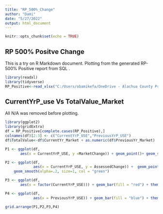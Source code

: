 ---
title: "RP_500%_Change"
author: "Dami"
date: "5/27/2022"
output: html_document
---

```{r setup, include=FALSE}
knitr::opts_chunk$set(echo = TRUE)
```

## RP 500% Positve Change
This is a try on R Markdown document. Plotting from the generated RP-500% Positive report from SQL .

```{r echo=FALSE}
library(readxl)
library(tidyverse)
RP_Positive<-read_xlsx("C:/Users/obamikefa/OneDrive - Alachua County Property Appraiser/Excel/RP - 500% Positive Change.xlsx")
```

## CurrentYrP_use Vs TotalValue_Market
All N/A was removed before plotting.

```{r ggplot2, echo=FALSE}
library(ggplot2)
library(gridExtra)
df = RP_Positive[complete.cases(RP_Positive),]
colnames(df)[2:3] <- c("CurrentYrP_USE","PreviousYrP_USE")
df$TotalValue<-df$CurrentYr_Market + as.numeric(df$PreviousYr_Market)

P1 <- ggplot(df, 
       aes(x = CurrentYrP_USE, y =MarketChange)) + geom_point()+ geom_smooth(method = lm, col = "coral")

P2 <- ggplot(df, 
             aes(x = CurrentYrP_USE, y = AssessedChange)) +  geom_point(alpha=.3) +
    geom_smooth(alpha=.2, size=1, col = "green") 

P3 <- ggplot(df, 
       aes(x = factor(CurrentYrP_USE))) + geom_bar(fill = "red") + theme_classic()

P4 <- ggplot(df,
             aes(x = PreviousYrP_USE)) + geom_bar(fill = "blue") + theme_classic()

grid.arrange(P1,P2,P3,P4)

```
